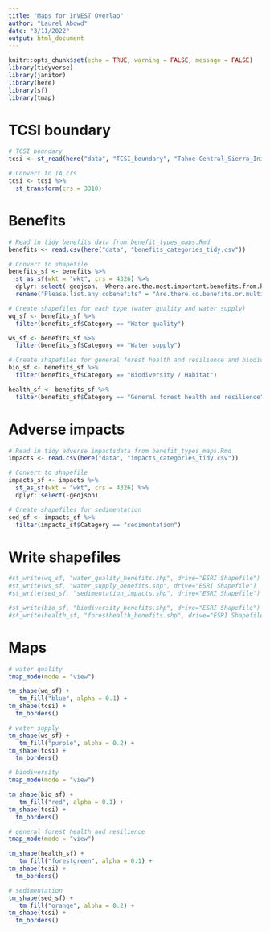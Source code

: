 ```yaml
---
title: "Maps for InVEST Overlap"
author: "Laurel Abowd"
date: "3/11/2022"
output: html_document
---
```


```r
knitr::opts_chunk$set(echo = TRUE, warning = FALSE, message = FALSE)
library(tidyverse)
library(janitor)
library(here)
library(sf)
library(tmap)
```

# TCSI boundary 
```r
# TCSI boundary
tcsi <- st_read(here("data", "TCSI_boundary", "Tahoe-Central_Sierra_Initiative.shp"))

# Convert to TA crs
tcsi <- tcsi %>% 
  st_transform(crs = 3310)
```

# Benefits

```r
# Read in tidy benefits data from benefit_types_maps.Rmd
benefits <- read.csv(here("data", "benefits_categories_tidy.csv"))
```

```r
# Convert to shapefile
benefits_sf <- benefits %>% 
  st_as_sf(wkt = "wkt", crs = 4326) %>% 
  dplyr::select(-geojson, -Where.are.the.most.important.benefits.from.healthy.and.resilience.forests.) %>% 
  rename("Please.list.any.cobenefits" = "Are.there.co.benefits.or.multiple.benefits.from.this.area.that.differ.from.what.you.identified.as.the.primary.benefit.listed.above..Please.list.other.benefits.provide.by.this.area.")
```

```r
# Create shapefiles for each type (water quality and water supply)
wq_sf <- benefits_sf %>% 
  filter(benefits_sf$Category == "Water quality")

ws_sf <- benefits_sf %>% 
  filter(benefits_sf$Category == "Water supply")
```

```r
# Create shapefiles for general forest health and resilience and biodiversity
bio_sf <- benefits_sf %>% 
  filter(benefits_sf$Category == "Biodiversity / Habitat")

health_sf <- benefits_sf %>% 
  filter(benefits_sf$Category == "General forest health and resilience")
```


# Adverse impacts

```r
# Read in tidy adverse impactsdata from benefit_types_maps.Rmd
impacts <- read.csv(here("data", "impacts_categories_tidy.csv"))
```

```r
# Convert to shapefile
impacts_sf <- impacts %>% 
  st_as_sf(wkt = "wkt", crs = 4326) %>% 
  dplyr::select(-geojson) 
```

```r
# Create shapefiles for sedimentation
sed_sf <- impacts_sf %>% 
  filter(impacts_sf$Category == "sedimentation")
```

# Write shapefiles

```r
#st_write(wq_sf, "water_quality_benefits.shp", drive="ESRI Shapefile")
#st_write(ws_sf, "water_supply_benefits.shp", drive="ESRI Shapefile")
#st_write(sed_sf, "sedimentation_impacts.shp", drive="ESRI Shapefile")
```

```r
#st_write(bio_sf, "biodiversity_benefits.shp", drive="ESRI Shapefile")
#st_write(health_sf, "foresthealth_benefits.shp", drive="ESRI Shapefile")
```


# Maps

```r
# water quality
tmap_mode(mode = "view")

tm_shape(wq_sf) +
   tm_fill("blue", alpha = 0.1) +
tm_shape(tcsi) +
  tm_borders()
```

```r
# water supply
tm_shape(ws_sf) +
   tm_fill("purple", alpha = 0.2) +
tm_shape(tcsi) +
  tm_borders()
```
```r
# biodiversity
tmap_mode(mode = "view")

tm_shape(bio_sf) +
   tm_fill("red", alpha = 0.1) +
tm_shape(tcsi) +
  tm_borders()

```
```r
# general forest health and resilience
tmap_mode(mode = "view")

tm_shape(health_sf) +
   tm_fill("forestgreen", alpha = 0.1) +
tm_shape(tcsi) +
  tm_borders()
```



```r
# sedimentation
tm_shape(sed_sf) +
   tm_fill("orange", alpha = 0.2) +
tm_shape(tcsi) +
  tm_borders()
```

